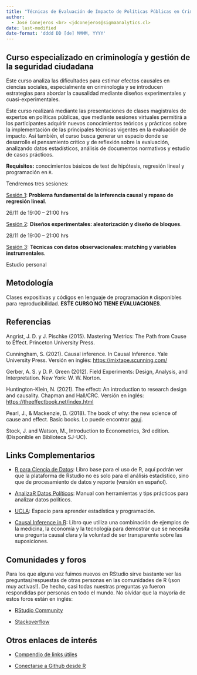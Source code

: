 ```yaml
---
title: "Técnicas de Evaluación de Impacto de Políticas Públicas en Crimen y Seguridad Ciudadana"
author: 
  - José Conejeros <br> <jdconejeros@sigmaanalytics.cl>
date: last-modified
date-format: 'dddd DD [de] MMMM, YYYY'
---
```


## Curso especializado en criminología y gestión de la seguridad ciudadana

Este curso analiza las dificultades para estimar efectos causales en ciencias sociales, especialmente en criminología y se introducen estrategias para abordar la causalidad mediante diseños experimentales y cuasi-experimentales. 

Este curso realizará mediante las presentaciones de clases magistrales de expertos en políticas públicas, que mediante sesiones virtuales permitirá a los participantes adquirir nuevos conocimientos teóricos y prácticos sobre la implementación de las principales técnicas vigentes en la evaluación de impacto. Así también, el curso busca generar un espacio donde se desarrolle el pensamiento crítico y de reflexión sobre la evaluación, analizando datos estadísticos, análisis de documentos normativos y estudio de casos prácticos.

**Requisitos:** conocimientos básicos de test de hipótesis, regresión lineal y programación en `R`.

Tendremos tres sesiones: 

[Sesión 1](): **Problema fundamental de la inferencia causal y repaso de regresión lineal**. 

26/11 de 19:00 – 21:00 hrs

[Sesión 2](): **Diseños experimentales: aleatorización y diseño de bloques**. 

28/11 de 19:00 – 21:00 hrs

[Sesión 3](): **Técnicas con datos observacionales: matching y variables instrumentales**. 

Estudio personal

## Metodología

Clases expositivas y códigos en lenguaje de programación `R` disponibles para reproducibilidad. **ESTE CURSO NO TIENE EVALUACIONES**.

## Referencias 

Angrist, J. D. y J. Pischke (2015). Mastering ’Metrics: The Path from Cause to Effect. Princeton University Press.

Cunningham, S. (2021). Causal inference. In Causal Inference. Yale University Press. Versión en inglés: <https://mixtape.scunning.com/>

Gerber, A. S. y D. P. Green (2012). Field Experiments: Design, Analysis, and Interpretation. New York: W. W. Norton.

Huntington-Klein, N. (2021). The effect: An introduction to research design and causality. Chapman and Hall/CRC. Versión en inglés: <https://theeffectbook.net/index.html>

Pearl, J., & Mackenzie, D. (2018). The book of why: the new science of cause and effect. Basic books. Lo puede encontrar [aquí](http://repo.darmajaya.ac.id/5342/1/The%20book%20of%20why_%20the%20new%20science%20of%20cause%20and%20effect%20%28%20PDFDrive%20%29.pdf).

Stock, J. and Watson, M., Introduction to Econometrics, 3rd edition. (Disponible en Biblioteca SJ-UC).

## Links Complementarios

- [R para Ciencia de Datos](https://r4ds.hadley.nz/): Libro base para el uso de R, aquí podrán ver que la plataforma de Rstudio no es solo para el análisis estadístico, sino que de procesamiento de datos y reporte (versión en español).

- [AnalizaR Datos Políticos](https://arcruz0.github.io/libroadp/index.html): Manual con herramientas y tips prácticos para analizar datos políticos.

- [UCLA](https://stats.oarc.ucla.edu/r/): Espacio para aprender estadística y programación.

- [Causal Inference in R](https://www.r-causal.org/): Libro que utiliza una combinación de ejemplos de la medicina, la economía y la tecnología para demostrar que se necesita una pregunta causal clara y la voluntad de ser transparente sobre las suposiciones.

## Comunidades y foros

Para los que alguna vez fuimos nuevos en RStudio sirve bastante ver las preguntas/respuestas de otras personas en las comunidades de R (¡son muy activas!). De hecho, casi todas nuestras preguntas ya fueron respondidas por personas en todo el mundo. No olvidar que la mayoría de estos foros están en inglés:

+ [RStudio Community](https://community.rstudio.com/)

+ [Stackoverflow](https://stackoverflow.com/questions/tagged/r)

## Otros enlaces de interés

+ [Compendio de links útiles](https://www.lecy.info/r-for-public-policy)

+ [Conectarse a Github desde R](https://happygitwithr.com/rstudio-git-github.html#clone-the-new-github-repository-to-your-computer-via-rstudio)